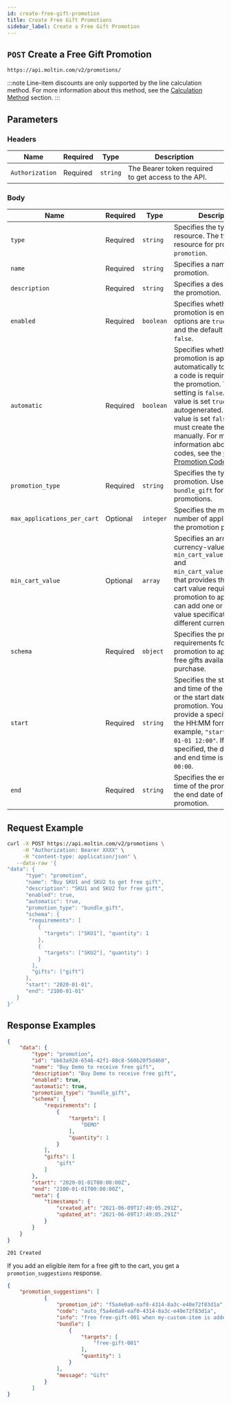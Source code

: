 ```yaml
---
id: create-free-gift-promotion
title: Create Free Gift Promotions
sidebar_label: Create a Free Gift Promotion
---
```


## `POST` Create a Free Gift Promotion

```http
https://api.moltin.com/v2/promotions/
```

:::note
Line-item discounts are only supported by the line calculation method. For more information about this method, see the [Calculation Method](../advanced/settings/index.md#calculation-method) section.
:::

## Parameters

### Headers

| Name | Required | Type | Description |
| --- | --- | --- | --- |
| `Authorization` | Required | `string` | The Bearer token required to get access to the API. |

### Body

 | Name | Required | Type | Description |
 | --- | --- | --- | --- |
 | `type` | Required | `string` | Specifies the type of the resource. The type of resource for promotions is, `promotion`. |
 | `name` | Required | `string` | Specifies a name for the promotion. |
 | `description` | Required | `string` | Specifies a description for the promotion. |
 | `enabled` | Required | `boolean` | Specifies whether the promotion is enabled. The options are `true` or `false`, and the default setting is `false`. |
 | `automatic` | Required  | `boolean` | Specifies whether the promotion is applied automatically to the cart or a code is required to apply the promotion. The default setting is `false`. When this value is set `true`, a code is autogenerated. If this value is set `false`, you must create the code manually. For more information about creating codes, see the [Create Promotion Codes](create-promotion-codes.md) section.|
 |`promotion_type`|Required  |`string`| Specifies the type of the promotion. Use `bundle_gift` for free gift promotions.|
 |`max_applications_per_cart`| Optional | `integer`| Specifies the maximum number of application of the promotion per cart. |
|`min_cart_value`| Optional  | `array` | Specifies an array of currency-value objects, `min_cart_value[].currency` and `min_cart_value[].amount`, that provides the minimum cart value required for the promotion to apply. You can add one or several value specifications in different currencies. |
 |`schema`|Required | `object` | Specifies the product requirements for the promotion to apply and the free gifts available with the purchase.
 |`start`| Required  | `string` | Specifies the start date and time of the promotion or the start date of the promotion. You can provide a specific time in the HH:MM format. For example, `"start": "2000-01-01 12:00"`. If no time is specified, the default start and end time is set to `00:00`. |
 |`end`| Required  | `string` | Specifies the end date and time of the promotion or the end date of the promotion. |

## Request Example

```bash curl
curl -X POST https://api.moltin.com/v2/promotions \
     -H "Authorization: Bearer XXXX" \
     -H "content-type: application/json" \
   --data-raw '{
"data": {
      "type": "promotion",
      "name": "Buy SKU1 and SKU2 to get free gift",
      "description": "SKU1 and SKU2 for free gift",
      "enabled": true,
      "automatic": true,
      "promotion_type": "bundle_gift",
      "schema": {
       "requirements": [
          {
            "targets": ["SKU1"], "quantity": 1
          },
          {
            "targets": ["SKU2"], "quantity": 1
          }
        ],
        "gifts": ["gift"]
      },
      "start": "2020-01-01",
      "end": "2100-01-01"
   }
}'
```

## Response Examples

```json 201 Created
{
    "data": {
        "type": "promotion",
        "id": "bb63a928-6546-42f1-88c8-560b20f5d460",
        "name": "Buy Demo to receive free gift",
        "description": "Buy Demo to receive free gift",
        "enabled": true,
        "automatic": true,
        "promotion_type": "bundle_gift",
        "schema": {
            "requirements": [
                {
                    "targets": [
                        "DEMO"
                    ],
                    "quantity": 1
                }
            ],
            "gifts": [
                "gift"
            ]
        },
        "start": "2020-01-01T00:00:00Z",
        "end": "2100-01-01T00:00:00Z",
        "meta": {
            "timestamps": {
                "created_at": "2021-06-09T17:49:05.291Z",
                "updated_at": "2021-06-09T17:49:05.291Z"
            }
        }
    }
}
```

`201 Created`

If you add an eligible item for a free gift to the cart, you get a `promotion_suggestions` response.

```json
{
    "promotion_suggestions": [
            {
                "promotion_id": "f5a4e0a0-eaf0-4314-8a3c-e40e72f83d1a",
                "code": "auto_f5a4e0a0-eaf0-4314-8a3c-e40e72f83d1a",
                "info": "free free-gift-001 when my-custom-item is added to cart",
                "bundle": [
                    {
                        "targets": [
                            "free-gift-001"
                        ],
                        "quantity": 1
                    }
                ],
                "message": "Gift"
            }
        ]
}
```

